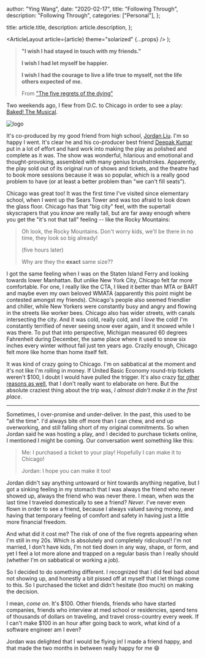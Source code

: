
  author: "Ying Wang",
  date: "2020-02-17",
  title: "Following Through",
  description: "Following Through",
  categories: ["Personal"],
};

  title: article.title,
  description: article.description,
};

  <ArticleLayout article={article} theme="solarized" {...props} />
);

> **"I wish I had stayed in touch with my friends."**
>
> **I wish I had let myself be happier.**
>
> **I wish I had the courage to live a life true to myself, not the life
> others expected of me.**
>
> From ["The five regrets of the dying"](/five_regrets)

Two weekends ago, I flew from D.C. to Chicago in order to see a play: [Baked!
The Musical](https://www.bakedthemusical.com/).

![logo](/img/posts/2020/02/17/following_through_1.png)

It's co-produced by my good friend from high school, [Jordan
Liu](https://blog.jminjie.com/). I'm so happy I went. It's clear he and his
co-producer best friend [Deepak Kumar](https://kumarde.com/) put in a lot of
effort and hard work into making the play as polished and complete as it was.
The show was wonderful, hilarious and emotional and thought-provoking, assembled
with many genius brushstrokes. Apparently, the play sold out of its original run
of shows and tickets, and the theatre had to book more sessions because it was
so popular, which is a really good problem to have (or at least a better problem
than "we can't fill seats").

Chicago was great too! It was the first time I've visited since elementary
school, when I went up the Sears Tower and was too afraid to look down the glass
floor. Chicago has that "big city" feel, with the supertall skyscrapers that you
_know_ are really tall, but are far away enough where you get the "it's not that
tall" feeling -- like the Rocky Mountains:

> Oh look, the Rocky Mountains. Don't worry kids, we'll be there in no time,
> they look so big already!
>
> (five hours later)
>
> Why are they the **exact** same size??

I got the same feeling when I was on the Staten Island Ferry and looking towards
lower Manhattan. But unlike New York City, Chicago felt far more comfortable.
For one, I really like the CTA, I liked it better than MTA or BART and maybe
even my own beloved WMATA (apparently this point might be contested amongst my
friends). Chicago's people also seemed friendlier and chiller, while New Yorkers
were constantly busy and angry and flowing in the streets like worker bees.
Chicago also has wider streets, with canals intersecting the city. And it was
cold, really cold, and I _love_ the cold! I'm constantly terrified of never
seeing snow ever again, and it snowed while I was there. To put that into
perspective, Michigan measured 60 degrees Fahrenheit during December, the same
place where it used to snow six inches every winter without fail just ten years
ago. Crazily enough, Chicago felt more like home than home itself felt.

It was kind of crazy going to Chicago. I'm on sabbatical at the moment and it's
not like I'm rolling in money. If United Basic Economy round-trip tickets
weren't $100, I doubt I would have pulled the trigger. It's also crazy [for
other reasons as well](/posts/2020/01/20/on_failure), that I don't really want
to elaborate on here. But the absolute craziest thing about the trip was, _I
almost didn't make it in the first place_.

---

Sometimes, I over-promise and under-deliver. In the past, this used to be "all
the time". I'd always bite off more than I can chew, and end up overworking, and
still falling short of my original commitments. So when Jordan said he was
hosting a play, and I decided to purchase tickets online, I mentioned I might be
coming. Our conversation went something like this:

> Me: I purchased a ticket to your play! Hopefully I can make it to Chicago!
>
> Jordan: I hope you can make it too!

Jordan didn't say anything untoward or hint towards anything negative, but I got
a sinking feeling in my stomach that I was always the friend who never showed
up, always the friend who was never there. I mean, when _was_ the last time I
traveled domestically to see a friend? _Never_. I've never even flown in order
to see a friend, because I always valued saving money, and having that temporary
feeling of comfort and safety in having just a little more financial freedom.

And what did it cost me? The risk of one of the five regrets appearing when I'm
still in my 20s. Which is absolutely and completely ridiculous!! I'm not
married, I don't have kids, I'm not tied down in any way, shape, or form, and
yet I feel a lot more alone and trapped on a regular basis than I really should
(whether I'm on sabbatical or working a job).

So I decided to do something different. I recognized that I did feel bad about
not showing up, and honestly a bit pissed off at myself that I let things come
to this. So I purchased the ticket and didn't hesitate (too much) on making the
decision.

I mean, _come on_. It's \$100. Other friends, friends who have started companies,
friends who interview at med school or residencies, spend tens of thousands of
dollars on traveling, and travel cross-country every week. If I can't make \$100
in an hour after going back to work, what kind of a software engineer am I even?

Jordan was delighted that I would be flying in! I made a friend happy, and that
made the two months in between really happy for me :smile:
